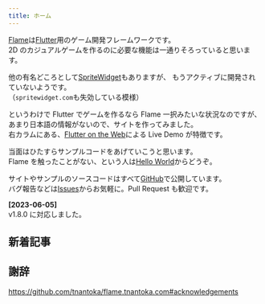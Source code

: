 ```yaml
---
title: ホーム
---
```



<ExampleLayout title={frontmatter.title}>

[Flame](https://flame-engine.org/)は[Flutter](https://flutter.dev/)用のゲーム開発フレームワークです。  
2D のカジュアルゲームを作るのに必要な機能は一通りそろっていると思います。

他の有名どころとして[SpriteWidget](https://github.com/spritewidget/spritewidget)もありますが、
もうアクティブに開発されていないようです。  
（`spritewidget.com`も失効している模様）

というわけで Flutter でゲームを作るなら Flame 一択みたいな状況なのですが、
あまり日本語の情報がないので、サイトを作ってみました。  
右カラムにある、[Flutter on the Web](https://flutter.dev/multi-platform/web)による Live Demo が特徴です。

当面はひたすらサンプルコードをあげていこうと思います。  
Flame を触ったことがない、という人は[Hello World](/examples/hello#hello)からどうぞ。

サイトやサンプルのソースコードはすべて[GitHub](https://github.com/tnantoka/flame.tnantoka.com)で公開しています。  
バグ報告などは[Issues](https://github.com/tnantoka/flame.tnantoka.com/issues)からお気軽に。Pull Request も歓迎です。

**[2023-06-05]**  
v1.8.0 に対応しました。

## 新着記事

<News limit={5} />

## 謝辞

https://github.com/tnantoka/flame.tnantoka.com#acknowledgements

</ExampleLayout>
